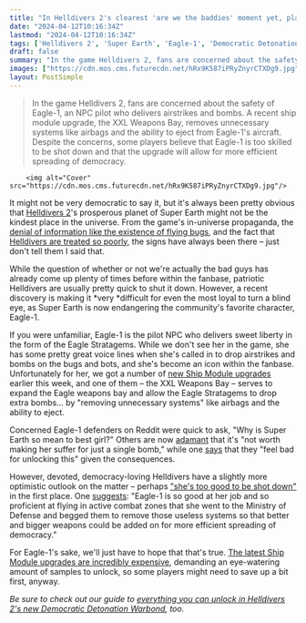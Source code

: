 ```yaml
---
title: "In Helldivers 2's clearest 'are we the baddies' moment yet, players can remove safety systems protecting the community's favorite character just to buff Stratagems"
date: "2024-04-12T10:16:34Z"
lastmod: "2024-04-12T10:16:34Z"
tags: ['Helldivers 2', 'Super Earth', 'Eagle-1', 'Democratic Detonation Warbond']
draft: false
summary: "In the game Helldivers 2, fans are concerned about the safety of Eagle-1, an NPC pilot who delivers airstrikes and bombs. A recent ship module upgrade, the XXL Weapons Bay, removes unnecessary systems like airbags and the ability to eject from Eagle-1's aircraft. Despite the concerns, some players believe that Eagle-1 is too skilled to be shot down and that the upgrade will allow for more efficient spreading of democracy."
images: ["https://cdn.mos.cms.futurecdn.net/hRx9K587iPRyZnyrCTXDg9.jpg"]
layout: PostSimple
---
```

> In the game Helldivers 2, fans are concerned about the safety of Eagle-1, an NPC pilot who delivers airstrikes and bombs. A recent ship module upgrade, the XXL Weapons Bay, removes unnecessary systems like airbags and the ability to eject from Eagle-1's aircraft. Despite the concerns, some players believe that Eagle-1 is too skilled to be shot down and that the upgrade will allow for more efficient spreading of democracy.


        <img alt="Cover" src="https://cdn.mos.cms.futurecdn.net/hRx9K587iPRyZnyrCTXDg9.jpg"/>
        
It might not be very democratic to say it, but it's always been pretty obvious that [<u>Helldivers 2</u>](https://www.gamesradar.com/helldivers-2-guide/)'s prosperous planet of Super Earth might not be the kindest place in the universe. From the game's in-universe propaganda, the [denial of information like the existence of flying bugs](https://www.gamesradar.com/helldivers-2-propaganda-hits-a-new-peak-as-devs-lie-about-flying-bugs-while-players-forge-documents-these-traitors-are-working-overtime-to-fill-your-heads-with-lies/), and the fact that [Helldivers are treated so poorly](https://www.gamesradar.com/helldivers-2-players-get-a-well-deserved-gift-after-taking-out-the-entire-automaton-faction-for-now-an-extra-1-minute-break-minus-the-time-it-took-to-read-this/), the signs have always been there – just don't tell them I said that. 

While the question of whether or not we're actually the bad guys has already come up plenty of times before within the fanbase, patriotic Helldivers are usually pretty quick to shut it down. However, a recent discovery is making it *very *difficult for even the most loyal to turn a blind eye, as Super Earth is now endangering the community's favorite character, Eagle-1. 

If you were unfamiliar, Eagle-1 is the pilot NPC who delivers sweet liberty in the form of the Eagle Stratagems. While we don't see her in the game, she has some pretty great voice lines when she's called in to drop airstrikes and bombs on the bugs and bots, and she's become an icon within the fanbase. Unfortunately for her, we got a number of [<u>new Ship Module upgrades</u>](https://www.gamesradar.com/helldivers-2-ship-modules/) earlier this week, and one of them – the XXL Weapons Bay – serves to expand the Eagle weapons bay and allow the Eagle Stratagems to drop extra bombs… by "removing unnecessary systems" like airbags and the ability to eject.  

Concerned Eagle-1 defenders on Reddit were quick to ask, "Why is Super Earth so mean to best girl?" Others are now [<u>adamant</u>](https://www.reddit.com/r/Helldivers/comments/1c1b4eh/comment/kz26av4/?utm_source=share&utm_medium=web3x&utm_name=web3xcss&utm_term=1&utm_content=share_button) that it's "not worth making her suffer for just a single bomb," while one [<u>says</u>](https://www.reddit.com/r/Helldivers/comments/1c1b4eh/comment/kz3dn8h/?utm_source=share&utm_medium=web3x&utm_name=web3xcss&utm_term=1&utm_content=share_button) that they "feel bad for unlocking this" given the consequences. 

However, devoted, democracy-loving Helldivers have a slightly more optimistic outlook on the matter – perhaps [<u>"she's too good to be shot down"</u>](https://www.reddit.com/r/Helldivers/comments/1c1doq4/comment/kz2eor8/?utm_source=share&utm_medium=web3x&utm_name=web3xcss&utm_term=1&utm_content=share_button) in the first place. One [<u>suggests</u>](https://www.reddit.com/r/Helldivers/comments/1c1b4eh/comment/kz48dqe/?utm_source=share&utm_medium=web3x&utm_name=web3xcss&utm_term=1&utm_content=share_button): "Eagle-1 is so good at her job and so proficient at flying in active combat zones that she went to the Ministry of Defense and begged them to remove those useless systems so that better and bigger weapons could be added on for more efficient spreading of democracy."

For Eagle-1's sake, we'll just have to hope that that's true. [The latest Ship Module upgrades are incredibly expensive](https://www.gamesradar.com/helldivers-2-adds-top-tier-eye-watering-expensive-fleet-upgrades-to-help-turn-back-the-automaton-invasion-fleet-that-will-take-me-months-to-earn/), demanding an eye-watering amount of samples to unlock, so some players might need to save up a bit first, anyway.

*Be sure to check out our guide to *[<u><em>everything you can unlock in Helldivers 2's new Democratic Detonation Warbond</em></u>](https://www.gamesradar.com/helldivers-2-democratic-detonation-warbond/)*, too.*
        